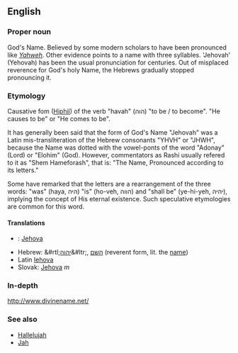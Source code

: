 ==English==
===Proper noun===
God's Name. Believed by some modern scholars to have been pronounced like ''[[Yahweh]]''. Other evidence points to a name with three syllables. 'Jehovah' (Yehovah) has been the usual pronunciation for centuries. Out of misplaced reverence for God's holy Name, the Hebrews gradually stopped pronouncing it.


=== Etymology ===
Causative fom ([[Hiphil]]) of the verb "havah" (הוה) "to be / to become". "He causes to be" or "He comes to be".

It has generally been said that the form of God's Name "Jehovah" was a Latin mis-transliteration of the Hebrew consonants "YHVH" or "JHWH", because the Name was dotted with the vowel-ponts of the word "Adonay" (Lord) or "Elohim" (God). However, commentators as Rashi usually refered to it as "Shem Hameforash", that is: "The Name, Pronounced according to its letters."

Some have remarked that the letters are a rearrangement of the three words: "was" (haya, היה) "is" (ho-veh, הווה) and "shall be" (ye-hi-yeh, יהיה), implying the concept of His eternal existence.  Such speculative etymologies are common for this word. 

==== Translations ====
*{{fi}}: [[Jehova]]
*Hebrew: &#rtl;[[יהוה]]&#ltr;, [[השם]] (reverent form, lit. the [[name]])
*Latin [[Iehova]]
*Slovak: [[Jehova]] ''m''

=== In-depth ===
http://www.divinename.net/

=== See also ===
*[[Hallelujah]]
*[[Jah]]